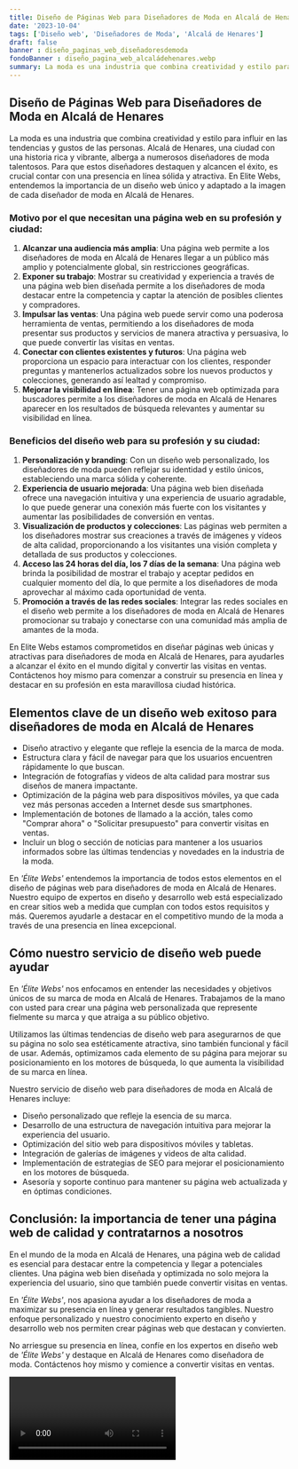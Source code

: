 ```yaml
---
title: Diseño de Páginas Web para Diseñadores de Moda en Alcalá de Henares
date: '2023-10-04'
tags: ['Diseño web', 'Diseñadores de Moda', 'Alcalá de Henares']
draft: false
banner : diseño_paginas_web_diseñadoresdemoda
fondoBanner : diseño_pagina_web_alcaládehenares.webp
summary: La moda es una industria que combina creatividad y estilo para influir en las tendencias y gustos de las personas. Alcalá de Henares, una ciudad con una historia rica y vibrante, alberga a numerosos diseñadores de moda talentosos. Para que estos diseñadores destaquen y alcancen el éxito, es crucial contar con una presencia en línea sólida y atractiva. En Elite Webs, entendemos la importancia de un diseño web único y adaptado a la imagen de cada diseñador de moda en Alcalá de Henares.
---
```


## Diseño de Páginas Web para Diseñadores de Moda en Alcalá de Henares

La moda es una industria que combina creatividad y estilo para influir en las tendencias y gustos de las personas. Alcalá de Henares, una ciudad con una historia rica y vibrante, alberga a numerosos diseñadores de moda talentosos. Para que estos diseñadores destaquen y alcancen el éxito, es crucial contar con una presencia en línea sólida y atractiva. En Elite Webs, entendemos la importancia de un diseño web único y adaptado a la imagen de cada diseñador de moda en Alcalá de Henares.

### Motivo por el que necesitan una página web en su profesión y ciudad:

1. **Alcanzar una audiencia más amplia**: Una página web permite a los diseñadores de moda en Alcalá de Henares llegar a un público más amplio y potencialmente global, sin restricciones geográficas.
2. **Exponer su trabajo**: Mostrar su creatividad y experiencia a través de una página web bien diseñada permite a los diseñadores de moda destacar entre la competencia y captar la atención de posibles clientes y compradores.
3. **Impulsar las ventas**: Una página web puede servir como una poderosa herramienta de ventas, permitiendo a los diseñadores de moda presentar sus productos y servicios de manera atractiva y persuasiva, lo que puede convertir las visitas en ventas.
4. **Conectar con clientes existentes y futuros**: Una página web proporciona un espacio para interactuar con los clientes, responder preguntas y mantenerlos actualizados sobre los nuevos productos y colecciones, generando así lealtad y compromiso.
5. **Mejorar la visibilidad en línea**: Tener una página web optimizada para buscadores permite a los diseñadores de moda en Alcalá de Henares aparecer en los resultados de búsqueda relevantes y aumentar su visibilidad en línea.

### Beneficios del diseño web para su profesión y su ciudad:

1. **Personalización y branding**: Con un diseño web personalizado, los diseñadores de moda pueden reflejar su identidad y estilo únicos, estableciendo una marca sólida y coherente.
2. **Experiencia de usuario mejorada**: Una página web bien diseñada ofrece una navegación intuitiva y una experiencia de usuario agradable, lo que puede generar una conexión más fuerte con los visitantes y aumentar las posibilidades de conversión en ventas.
3. **Visualización de productos y colecciones**: Las páginas web permiten a los diseñadores mostrar sus creaciones a través de imágenes y vídeos de alta calidad, proporcionando a los visitantes una visión completa y detallada de sus productos y colecciones.
4. **Acceso las 24 horas del día, los 7 días de la semana**: Una página web brinda la posibilidad de mostrar el trabajo y aceptar pedidos en cualquier momento del día, lo que permite a los diseñadores de moda aprovechar al máximo cada oportunidad de venta.
5. **Promoción a través de las redes sociales**: Integrar las redes sociales en el diseño web permite a los diseñadores de moda en Alcalá de Henares promocionar su trabajo y conectarse con una comunidad más amplia de amantes de la moda.

En Elite Webs estamos comprometidos en diseñar páginas web únicas y atractivas para diseñadores de moda en Alcalá de Henares, para ayudarles a alcanzar el éxito en el mundo digital y convertir las visitas en ventas. Contáctenos hoy mismo para comenzar a construir su presencia en línea y destacar en su profesión en esta maravillosa ciudad histórica.

<GifSeo />

<Cta />

## Elementos clave de un diseño web exitoso para diseñadores de moda en Alcalá de Henares

- Diseño atractivo y elegante que refleje la esencia de la marca de moda.
- Estructura clara y fácil de navegar para que los usuarios encuentren rápidamente lo que buscan.
- Integración de fotografías y videos de alta calidad para mostrar sus diseños de manera impactante.
- Optimización de la página web para dispositivos móviles, ya que cada vez más personas acceden a Internet desde sus smartphones.
- Implementación de botones de llamado a la acción, tales como "Comprar ahora" o "Solicitar presupuesto" para convertir visitas en ventas.
- Incluir un blog o sección de noticias para mantener a los usuarios informados sobre las últimas tendencias y novedades en la industria de la moda.

En *'Élite Webs'* entendemos la importancia de todos estos elementos en el diseño de páginas web para diseñadores de moda en Alcalá de Henares. Nuestro equipo de expertos en diseño y desarrollo web está especializado en crear sitios web a medida que cumplan con todos estos requisitos y más. Queremos ayudarle a destacar en el competitivo mundo de la moda a través de una presencia en línea excepcional.

## Cómo nuestro servicio de diseño web puede ayudar

En *'Élite Webs'* nos enfocamos en entender las necesidades y objetivos únicos de su marca de moda en Alcalá de Henares. Trabajamos de la mano con usted para crear una página web personalizada que represente fielmente su marca y que atraiga a su público objetivo.

Utilizamos las últimas tendencias de diseño web para asegurarnos de que su página no solo sea estéticamente atractiva, sino también funcional y fácil de usar. Además, optimizamos cada elemento de su página para mejorar su posicionamiento en los motores de búsqueda, lo que aumenta la visibilidad de su marca en línea.

Nuestro servicio de diseño web para diseñadores de moda en Alcalá de Henares incluye:

- Diseño personalizado que refleje la esencia de su marca.
- Desarrollo de una estructura de navegación intuitiva para mejorar la experiencia del usuario.
- Optimización del sitio web para dispositivos móviles y tabletas.
- Integración de galerías de imágenes y videos de alta calidad.
- Implementación de estrategias de SEO para mejorar el posicionamiento en los motores de búsqueda.
- Asesoría y soporte continuo para mantener su página web actualizada y en óptimas condiciones.

## Conclusión: la importancia de tener una página web de calidad y contratarnos a nosotros

En el mundo de la moda en Alcalá de Henares, una página web de calidad es esencial para destacar entre la competencia y llegar a potenciales clientes. Una página web bien diseñada y optimizada no solo mejora la experiencia del usuario, sino que también puede convertir visitas en ventas.

En *'Élite Webs'*, nos apasiona ayudar a los diseñadores de moda a maximizar su presencia en línea y generar resultados tangibles. Nuestro enfoque personalizado y nuestro conocimiento experto en diseño y desarrollo web nos permiten crear páginas web que destacan y convierten.

No arriesgue su presencia en línea, confíe en los expertos en diseño web de *'Élite Webs'* y destaque en Alcalá de Henares como diseñadora de moda. Contáctenos hoy mismo y comience a convertir visitas en ventas.

<Video />

<CtaBot job='Diseñadores de Moda' city='Alcalá de Henares'/>

<Gmaps query='Alcalá de Henares+españa+maps' />